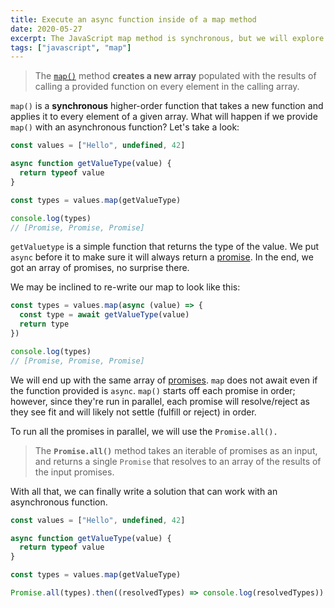 ```yaml
---
title: Execute an async function inside of a map method
date: 2020-05-27
excerpt: The JavaScript map method is synchronous, but we will explore the way to make it work with asynchronous functions as well.
tags: ["javascript", "map"]
---
```


> The [`map()`](https://developer.mozilla.org/en-US/docs/Web/JavaScript/Reference/Global_Objects/Array/map) method **creates a new array** populated with the results of calling a provided function on every element in the calling array.

`map()` is a **synchronous** higher-order function that takes a new function and applies it to every element of a given array. What will happen if we provide `map()` with an asynchronous function? Let's take a look:

```javascript
const values = ["Hello", undefined, 42]

async function getValueType(value) {
  return typeof value
}

const types = values.map(getValueType)

console.log(types)
// [Promise, Promise, Promise]
```

`getValuetype` is a simple function that returns the type of the value. We put `async` before it to make sure it will always return a [promise](https://developer.mozilla.org/en-US/docs/Web/JavaScript/Reference/Global_Objects/Promise). In the end, we got an array of promises, no surprise there.

We may be inclined to re-write our map to look like this:

```javascript
const types = values.map(async (value) => {
  const type = await getValueType(value)
  return type
})

console.log(types)
// [Promise, Promise, Promise]
```

We will end up with the same array of [promises](https://web.dev/promises/). `map` does not await even if the function provided is `async`. `map()` starts off each promise in order; however, since they're run in parallel, each promise will resolve/reject as they see fit and will likely not settle (fulfill or reject) in order.

To run all the promises in parallel, we will use the `Promise.all().`

> The **`Promise.all()`** method takes an iterable of promises as an input, and returns a single `Promise` that resolves to an array of the results of the input promises.

With all that, we can finally write a solution that can work with an asynchronous function.

```javascript
const values = ["Hello", undefined, 42]

async function getValueType(value) {
  return typeof value
}

const types = values.map(getValueType)

Promise.all(types).then((resolvedTypes) => console.log(resolvedTypes))
```
